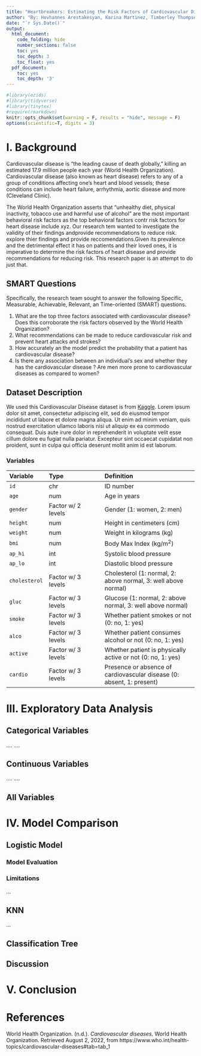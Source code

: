 ```yaml
---
title: "Heartbreakers: Estimating the Risk Factors of Cardiovascular Disease"
author: "By: Hovhannes Arestakesyan, Karina Martinez, Timberley Thompson, Chenxu Wang, & Zhe Yu"
date: "`r Sys.Date()`"
output:
  html_document:
    code_folding: hide
    number_sections: false
    toc: yes
    toc_depth: 3
    toc_float: yes
  pdf_document:
    toc: yes
    toc_depth: '3'
---
```


```r
#library(ezids)
#library(tidyverse)
#library(tinytex)
#require(rmarkdown)
knitr::opts_chunk$set(warning = F, results = "hide", message = F)
options(scientific=T, digits = 3) 

```
# I. Background

Cardiovascular disease is "the leading cause of death globally," killing an estimated 17.9 million people each year (World Health Organization). Cardiovascular disease (also known as heart disease) refers to any of a group of conditions affecting one's heart and blood vessels; these conditions can include heart failure, arrhythmia, aortic disease and more (Cleveland Clinic).

The World Health Organization asserts that "unhealthy diet, physical inactivity, tobacco use and harmful use of alcohol" are the most important behavioral risk factors 
as the top behavioral factors contr
risk factors for heart disease include xyz. Our research tem wanted to investigate the validity of their findings andprovide recommendations to reduce risk.
explore thier findings and provide reccomendations.Given its prevalence and the detrimental effect it has on patients and their loved ones, it is imperative to determine the risk factors of heart disease and provide recommendations for reducing risk. This research paper is an attempt to do just that.

## SMART Questions
Specifically, the research team sought to answer the following Specific, Measurable, Achievable, Relevant, an Time-oriented (SMART) questions.  

  1. What are the top three factors associated with cardiovascular disease? Does this corroborate the risk factors observed by the World Health Organization?  
  2. What recommendations can be made to reduce cardiovascular risk and prevent heart attacks and strokes?  
  3. How accurately an the model predict the probability that a patient has cardiovascular disease?    
  4. Is there any association between an individual's sex and whether they has the 
cardiovascular disease ? Are men more prone to cardiovascular diseases as compared to
women?


## Dataset Description

We used this Cardiovascular Disease dataset is from [Kaggle](https://www.kaggle.com/datasets/sulianova/cardiovascular-disease-dataset). Lorem ipsum dolor sit amet, consectetur adipiscing elit, sed do eiusmod tempor incididunt ut labore et dolore magna aliqua. Ut enim ad minim veniam, quis nostrud exercitation ullamco laboris nisi ut aliquip ex ea commodo consequat. Duis aute irure dolor in reprehenderit in voluptate velit esse cillum dolore eu fugiat nulla pariatur. Excepteur sint occaecat cupidatat non proident, sunt in culpa qui officia deserunt mollit anim id est laborum.

### Variables

Variable | Type | Definition  
  :-     |  :-- |  :----
`id`	 | chr | ID number
`age`	 | num | Age in years
`gender` |Factor w/ 2 levels | Gender (1: women, 2: men)
`height` | num | Height in centimeters (cm)
`weight` |num | Weight in kilograms (kg)
`bmi` | num | Body Max Index (kg/m^2^)
`ap_hi` | int | Systolic blood pressure
`ap_lo` | int | Diastolic blood pressure
`cholesterol` |Factor w/ 3 levels| Cholesterol (1: normal, 2: above normal, 3: well above normal)
`gluc` |Factor w/ 3 levels| Glucose (1: normal, 2: above normal, 3: well above normal)
`smoke` |Factor w/ 3 levels| Whether patient smokes or not (0: no, 1: yes)
`alco` |Factor w/ 3 levels| Whether patient consumes alcohol or not (0: no, 1: yes)
`active` |Factor w/ 3 levels| Whether patient is physically active or not (0: no, 1: yes)
`cardio` |Factor w/ 3 levels| Presence or absence of cardiovascular disease (0: absent, 1: present)

# III. Exploratory Data Analysis
## Categorical Variables
....
....

## Continuous Variables
....
....

## All Variables

# IV. Model Comparison
## Logistic Model
### Model Evaluation
### Limitations
...

## KNN
...

## Classification Tree

## Discussion

# V. Conclusion



# References
World Health Organization. (n.d.). *Cardiovascular diseases*. World Health Organization. Retrieved August 2, 2022, from https://www.who.int/health-topics/cardiovascular-diseases#tab=tab_1 











